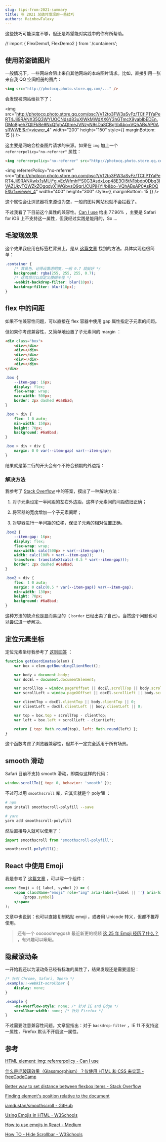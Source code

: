 ```yaml
---
slug: tips-from-2021-summary
title: 写 2021 总结时发现的一些技巧
authors: RainbowTalaxy
---
```


这些技巧可能深度不够，但还是希望能对实践中的你有所帮助。

<!--truncate-->

// import { FlexDemo1, FlexDemo2 } from './containers';

## 使用防盗链图片

一般情况下，一些网站会阻止来自其他网站的本站图片请求。比如，直接引用一张来自我 QQ 空间相册的图片：

```html
<img src="http://photocq.photo.store.qq.com/..." />
```

会发现被网站给拦下了：

<img
    src="http://photocq.photo.store.qq.com/psc?/V12to3FW3aSvFz/TCfiP1YaPeRT4Jil9RANX35Q3WYUOCNdsd83uXlWkMWdXX6Y3hGTmcX9yabIbEDEn.DMo8pehZQIIFkBe9NxQfghAQtmeJVNzyN9sDa8CBg!/b&bo=VQhABsAP0AsRWWE!&rf=viewer_4"
    width="200"
    height="150"
    style={{ marginBottom: 15 }}
/>

这主要是网站会检查图片请求的来源。如果在 `img` 加上一个 `referrerpolicy="no-referrer"` 属性：

```html
<img referrerpolicy="no-referrer" src="http://photocq.photo.store.qq.com/..." />
```

<img
    referrerPolicy="no-referrer"
    src="http://photocq.photo.store.qq.com/psc?/V12to3FW3aSvFz/TCfiP1YaPeRT4Jil9RANXwIx1sMUj*g.vEcWfmhf*S0G3AsdxLop48E3Ol5tN1bbdp0Dbq3lVAZUkyTQWZkZOgqdyX1WGbvsQ9qrUCUPjHY!/b&bo=VQhABsAP0AsROQE!&rf=viewer_4"
    width="400"
    height="300"
    style={{ marginBottom: 15 }}
/>

这个属性会让浏览器将来源设为空，一般的图片网站也就不会拦截了。

不过我看了下目前这个属性的兼容性。[Can I use](https://caniuse.com/mdn-html_elements_img_referrerpolicy) 给出 77.96% ，主要是 Safari for iOS 上不支持这一属性，但我经过实践是能用的，So ...

## 毛玻璃效果

这个效果我应用在标签栏背景上，是从 [这篇文章](https://chinese.freecodecamp.org/news/glassmorphism-design-effect-with-html-css/) 找到的方法。具体实现也很简单：

```css
.container {
    /* 背景色，记得设置透明度，一般 0.7 就挺好 */
    background: rgba(255, 255, 255, 0.7);
    /* 这两项可以自定义模糊半径 */
    -webkit-backdrop-filter: blur(10px);
    backdrop-filter: blur(10px);
}
```

## flex 中的间距

如果不怕兼容性问题，可以直接在 flex 容器中使用 gap 属性指定子元素的间距。

但如果你考虑兼容性，又简单地设置了子元素间的 margin ：

<Tabs>
<TabItem value="html" label="HTML">

```html
<div class="box">
    <div></div>
    <div></div>
    <div></div>
    <div></div>
    <div></div>
</div>
```

</TabItem>
<TabItem value="css" label="CSS">

```css
.box {
    --item-gap: 16px;
    display: flex;
    flex-wrap: wrap;
    max-width: 500px;
    border: 2px dashed #6a8bad;
}

.box > div {
    flex: 1 0 auto;
    min-width: 150px;
    height: 70px;
    background: #6a8bad;
}

.box > div + div {
    margin: 0 0 var(--item-gap) var(--item-gap);
}
```

</TabItem>
</Tabs>

结果就是第二行的开头会有个不符合预期的外边距：

<FlexDemo1 />

### 解决方法

我参考了 [Stack Overflow](https://stackoverflow.com/questions/20626685/better-way-to-set-distance-between-flexbox-items) 中的答案，摸出了一种解决方法：

1. 对子元素设定一半间距的左右外边距，这样子元素间的间距依旧正确；

2. 将容器的宽度增加一个子元素间距；

3. 对容器进行一半间距的位移，保证子元素的相对位置正确。

```css {6-7,13}
.box2 {
    --item-gap: 16px;
    display: flex;
    flex-wrap: wrap;
    max-width: calc(500px + var(--item-gap));
    width: calc(100% + var(--item-gap));
    transform: translateX(calc(-0.5 * var(--item-gap)));
    border: 2px dashed #6a8bad;
}

.box2 > div {
    flex: 1 0 auto;
    margin: 0 calc(0.5 * var(--item-gap)) var(--item-gap);
    min-width: 130px;
    height: 70px;
    background: #6a8bad;
}
```

<FlexDemo2 />

这种方法的缺点也是显而易见的（ `border` 已经出卖了自己）。当然这个问题也可以尝试进一步解决。

## 定位元素坐标

定位元素坐标我参考了 [这则回答](https://stackoverflow.com/a/26230989) ：

```js
function getCoordinates(elem) {
    var box = elem.getBoundingClientRect();

    var body = document.body;
    var docEl = document.documentElement;

    var scrollTop = window.pageYOffset || docEl.scrollTop || body.scrollTop;
    var scrollLeft = window.pageXOffset || docEl.scrollLeft || body.scrollLeft;

    var clientTop = docEl.clientTop || body.clientTop || 0;
    var clientLeft = docEl.clientLeft || body.clientLeft || 0;

    var top = box.top + scrollTop - clientTop;
    var left = box.left + scrollLeft - clientLeft;

    return { top: Math.round(top), left: Math.round(left) };
}
```

这个函数考虑了浏览器兼容性，但并不一定完全适用于所有场景。

## smooth 滑动

Safari 目前不支持 smooth 滑动，即类似这样的代码：

```js
window.scrollTo({ top: 0, behavior: 'smooth' });
```

不过可以用 `smoothscroll` 库，它其实就是个 polyfill ：

```sh
# npm
npm install smoothscroll-polyfill --save

# yarn
yarn add smoothscroll-polyfill
```

然后直接导入就可以使用了：

```js
import smoothscroll from 'smoothscroll-polyfill';

smoothscroll.polyfill();
```

## React 中使用 Emoji

我是参考了 [这篇文章](https://medium.com/@seanmcp/%EF%B8%8F-how-to-use-emojis-in-react-d23bbf608bf7) ，可以写一个组件：

```jsx
const Emoji = ({ label, symbol }) => (
    <span className="emoji" role="img" aria-label={label || ''} aria-hidden={!label}>
        {props.symbol}
    </span>
);
```

文章中也说到：也可以直接复制粘贴 emoji ，或者用 Unicode 转义，但都不推荐使用。

> 还有一个 oooooohmygosh 最近新更的视频 [这 25 年 Emoji 经历了什么？](https://www.bilibili.com/video/BV1Vb4y1n7XP) ，有兴趣可以瞅瞅。

## 隐藏滚动条

一开始我还以为滚动条已经有标准的属性了，结果发现还是需要适配：

```css
/* 针对 Chrome, Safari, Opera */
.example::-webkit-scrollbar {
    display: none;
}

.example {
    -ms-overflow-style: none; /* 针对 IE and Edge */
    scrollbar-width: none; /* 针对 Firefox */
}
```

不过需要注意兼容性问题。文章里指出：对于 `backdrop-filter` ，IE 11 不支持这一属性，Firefox 默认不开启这一属性。

## 参考

[HTML element: img: referrerpolicy - Can I use](https://caniuse.com/mdn-html_elements_img_referrerpolicy)

[什么是毛玻璃效果（Glassmorphism）？仅使用 HTML 和 CSS 来实现 - freeCodeCamp](https://chinese.freecodecamp.org/news/glassmorphism-design-effect-with-html-css/)

[Better way to set distance between flexbox items - Stack Overflow](https://stackoverflow.com/questions/20626685/better-way-to-set-distance-between-flexbox-items)

[Finding element's position relative to the document](https://stackoverflow.com/questions/5598743/finding-elements-position-relative-to-the-document)

[iamdustan/smoothscroll - GitHub](https://github.com/iamdustan/smoothscroll)

[Using Emojis in HTML - W3Schools](https://www.w3schools.com/html/html_emojis.asp)

[How to use emojis in React - Medium](https://medium.com/@seanmcp/%EF%B8%8F-how-to-use-emojis-in-react-d23bbf608bf7)

[How TO - Hide Scrollbar - W3Schools](https://www.w3schools.com/howto/howto_css_hide_scrollbars.asp)

